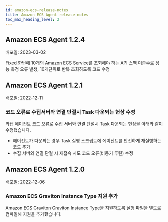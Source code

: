 ```yaml
---
id: amazon-ecs-release-notes
title: Amazon ECS Agent release notes
toc_max_heading_level: 2
---
```



## Amazon ECS Agent 1.2.4

배포일: 2023-03-02

<Status>Fixed</Status> 한번에 10개의 Amazon ECS Service를 조회해야 하는 API 스펙 미준수로 성능 측정 오류 발생, 10개단위로 반복 조회하도록 코드 수정


## Amazon ECS Agent 1.2.1

배포일: 2022-12-11

### 코드 오류로 수집서버와 연결 단절시 Task 다운되는 현상 수정  

와탭 에이전트 코드 오류로 수집 서버와 연결 단절시 Task 다운되는 현상을 아래와 같이 수정했습니다. 
* 에이전트가 다운되는 경우 Task 실행 스크립트에 에이전트를 안전하게 재실행하는 코드 추가
* 수집 서버와 연결 단절 시 재접속 시도 코드 오류(비동기 루틴) 수정


## Amazon ECS Agent 1.2.0

배포일: 2022-12-06

### Amazon ECS Graviton Instance Type 지원 추가 

Amazon ECS Graviton Graviton Instance Type을 지원하도록 실행 파일을 별도로 컴파일해 지원을 추가했습니다.
